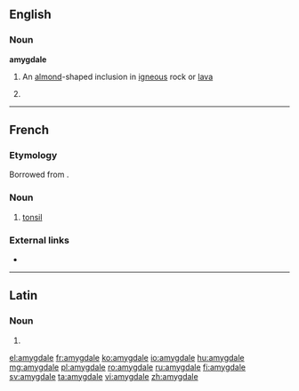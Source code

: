 ==English==

===Noun===
'''amygdale'''

# {{context|geology|lang=en}} An [[almond]]-shaped inclusion in [[igneous]] rock or [[lava]]
# {{misspelling of|amygdala|lang=en}}

----

==French==

===Etymology===
Borrowed from {{etyl|la|fr}} {{m|la|amygdala||almond}}.

===Noun===
{{fr-noun|f}}

# {{context|anatomy|lang=fr}} [[tonsil]]

===External links===
* {{R:TLFi}}

----

==Latin==

===Noun===
{{la-noun-form|amygdale}}

# {{inflection of|amygdalus||voc|s|lang=la}}

[[el:amygdale]]
[[fr:amygdale]]
[[ko:amygdale]]
[[io:amygdale]]
[[hu:amygdale]]
[[mg:amygdale]]
[[pl:amygdale]]
[[ro:amygdale]]
[[ru:amygdale]]
[[fi:amygdale]]
[[sv:amygdale]]
[[ta:amygdale]]
[[vi:amygdale]]
[[zh:amygdale]]